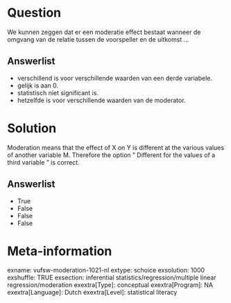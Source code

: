 Question
========
We kunnen zeggen dat er een moderatie effect bestaat wanneer de omgvang
van de relatie tussen de voorspeller en de uitkomst ...

Answerlist
----------
* verschillend is voor verschillende waarden van een derde variabele.
* gelijk is aan 0.
* statistisch niet significant is.
* hetzelfde is voor verschillende waarden van de moderator.

Solution
========





Moderation means that the effect of X on Y is different at the various
values of another variable M. Therefore the option " Different for the
values of a third variable " is correct.

Answerlist
----------
* True
* False
* False
* False

Meta-information
================
exname: vufsw-moderation-1021-nl
extype: schoice
exsolution: 1000
exshuffle: TRUE
exsection: inferential statistics/regression/multiple linear regression/moderation
exextra[Type]: conceptual
exextra[Program]: NA
exextra[Language]: Dutch
exextra[Level]: statistical literacy

